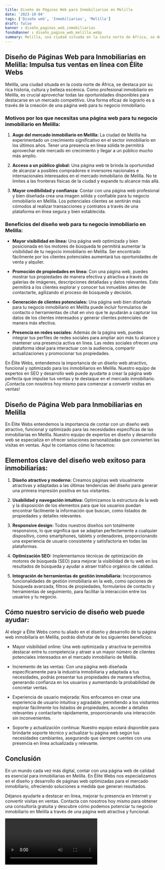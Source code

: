 ```yaml
---
title: Diseño de Páginas Web para Inmobiliarias en Melilla
date: '2023-10-04'
tags: ['Diseño web', 'Inmobiliarias', 'Melilla']
draft: false
banner : diseño_paginas_web_inmobiliarias
fondoBanner : diseño_pagina_web_melilla.webp
summary: Melilla, una ciudad situada en la costa norte de África, se destaca por su rica historia, cultura y belleza escénica. Como profesional inmobiliario en Melilla, es crucial aprovechar todas las oportunidades disponibles para destacarse en un mercado competitivo. Una forma eficaz de lograrlo es a través de la creación de una página web para tu negocio inmobiliario.
---
```


## Diseño de Páginas Web para Inmobiliarias en Melilla: Impulsa tus ventas en línea con Élite Webs

Melilla, una ciudad situada en la costa norte de África, se destaca por su rica historia, cultura y belleza escénica. Como profesional inmobiliario en Melilla, es crucial aprovechar todas las oportunidades disponibles para destacarse en un mercado competitivo. Una forma eficaz de lograrlo es a través de la creación de una página web para tu negocio inmobiliario.

### Motivos por los que necesitas una página web para tu negocio inmobiliario en Melilla:

1. **Auge del mercado inmobiliario en Melilla:** La ciudad de Melilla ha experimentado un crecimiento significativo en el sector inmobiliario en los últimos años. Tener una presencia en línea sólida te permitirá aprovechar este mercado en crecimiento y llegar a un público mucho más amplio.

2. **Acceso a un público global:** Una página web te brinda la oportunidad de alcanzar a posibles compradores e inversores nacionales e internacionales interesados en el mercado inmobiliario de Melilla. No te limites a las fronteras físicas de la ciudad y expande tu alcance más allá.

3. **Mayor credibilidad y confianza:** Contar con una página web profesional y bien diseñada crea una imagen sólida y confiable para tu negocio inmobiliario en Melilla. Los potenciales clientes se sentirán más cómodos al realizar transacciones y contratos a través de una plataforma en línea segura y bien establecida.

### Beneficios del diseño web para tu negocio inmobiliario en Melilla:

- **Mayor visibilidad en línea:** Una página web optimizada y bien posicionada en los motores de búsqueda te permitirá aumentar la visibilidad de tu negocio inmobiliario en Melilla. Ser encontrado fácilmente por los clientes potenciales aumentará tus oportunidades de venta y alquiler.

- **Promoción de propiedades en línea:** Con una página web, puedes mostrar tus propiedades de manera efectiva y atractiva a través de galerías de imágenes, descripciones detalladas y datos relevantes. Esto permitirá a los clientes explorar y conocer tus inmuebles antes de contactarte, agilizando el proceso de búsqueda y decisión.

- **Generación de clientes potenciales:** Una página web bien diseñada para tu negocio inmobiliario en Melilla puede incluir formularios de contacto o herramientas de chat en vivo que te ayudarán a capturar los datos de los clientes interesados y generar clientes potenciales de manera más efectiva.

- **Presencia en redes sociales:** Además de la página web, puedes integrar tus perfiles de redes sociales para ampliar aún más tu alcance y mantener una presencia activa en línea. Las redes sociales ofrecen una plataforma ideal para interactuar con la audiencia, compartir actualizaciones y promocionar tus propiedades.

En Élite Webs, entendemos la importancia de un diseño web atractivo, funcional y optimizado para los inmobiliarios en Melilla. Nuestro equipo de expertos en SEO y desarrollo web puede ayudarte a crear la página web perfecta que impulse tus ventas y te destaque en el mercado inmobiliario. ¡Contacta con nosotros hoy mismo para comenzar a convertir visitas en ventas!

<GifSeo />

<Cta />

## Diseño de Página Web para Inmobiliarias en Melilla

En Élite Webs entendemos la importancia de contar con un diseño web atractivo, funcional y optimizado para las necesidades específicas de las inmobiliarias en Melilla. Nuestro equipo de expertos en diseño y desarrollo web se especializa en ofrecer soluciones personalizadas que convierten las visitas en ventas. Aquí te contamos cómo lo hacemos:

## Elementos clave del diseño web exitoso para inmobiliarias:

1. **Diseño atractivo y moderno:** Creamos páginas web visualmente atractivas y adaptadas a las últimas tendencias del diseño para generar una primera impresión positiva en tus visitantes.

2. **Usabilidad y navegación intuitiva:** Optimizamos la estructura de la web y la disposición de los elementos para que los usuarios puedan encontrar fácilmente la información que buscan, como listados de propiedades y detalles relevantes.

3. **Responsive design:** Todos nuestros diseños son totalmente responsivos, lo que significa que se adaptan perfectamente a cualquier dispositivo, como smartphones, tablets y ordenadores, proporcionando una experiencia de usuario consistente y satisfactoria en todas las plataformas.

4. **Optimización SEO:** Implementamos técnicas de optimización de motores de búsqueda (SEO) para mejorar la visibilidad de tu web en los resultados de búsqueda y ayudar a atraer tráfico orgánico de calidad.

5. **Integración de herramientas de gestión inmobiliaria:** Incorporamos funcionalidades de gestión inmobiliaria en la web, como opciones de búsqueda avanzada, filtros de propiedades, formularios de contacto y herramientas de seguimiento, para facilitar la interacción entre los usuarios y tu negocio.

## Cómo nuestro servicio de diseño web puede ayudar:

Al elegir a Élite Webs como tu aliado en el diseño y desarrollo de tu página web inmobiliaria en Melilla, podrás disfrutar de los siguientes beneficios:

- Mayor visibilidad online: Una web optimizada y atractiva te permitirá destacar entre tu competencia y atraer a un mayor número de clientes potenciales interesados en el mercado inmobiliario de Melilla.

- Incremento de las ventas: Con una página web diseñada específicamente para la industria inmobiliaria y adaptada a tus necesidades, podrás presentar tus propiedades de manera efectiva, generando confianza en los usuarios y aumentando la probabilidad de concretar ventas.

- Experiencia de usuario mejorada: Nos enfocamos en crear una experiencia de usuario intuitiva y agradable, permitiendo a los visitantes explorar fácilmente los listados de propiedades, acceder a detalles relevantes y contactarte rápidamente, proporcionando una interacción sin inconvenientes.

- Soporte y actualización continua: Nuestro equipo estará disponible para brindarte soporte técnico y actualizar tu página web según tus necesidades cambiantes, asegurando que siempre cuentes con una presencia en línea actualizada y relevante.

## Conclusión

En un mundo cada vez más digital, contar con una página web de calidad es esencial para inmobiliarias en Melilla. En Élite Webs nos especializamos en el diseño y desarrollo de páginas web optimizadas para el mercado inmobiliario, ofreciendo soluciones a medida que generan resultados.

Déjanos ayudarte a destacar en línea, mejorar tu presencia en Internet y convertir visitas en ventas. Contacta con nosotros hoy mismo para obtener una consultoría gratuita y descubre cómo podemos potenciar tu negocio inmobiliario en Melilla a través de una página web atractiva y funcional.

<Video />

<CtaBot job='Inmobiliarias' city='Melilla'/>

<Gmaps query='Melilla+españa+maps' />